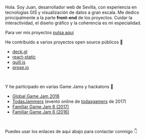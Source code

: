 Hola. Soy Juan, desarrollador web de Sevilla, con experiencia en tecnologias GIS y visualización de datos a gran escala. Me dedico principalmente a la parte **front-end** de los proyectos. Cuidar la interactividad, el diseño gráfico y la coherencia es mi especialidad.

Para ver mis proyectos [pulsa aqui](/projects)
<br />

He contribuido a varios proyectos open source p&uacute;blicos 🤝

* [deck.gl](https://github.com/visgl/deck.gl/pulls?q=is%3Apr+author%3Ajuandjaradeck)
* [react-static](https://www.npmjs.com/package/react-static-plugin-md)
* [quill.js](https://www.npmjs.com/package/quill-blot-formatter-mobile)
* [prose.io](https://github.com/prose/prose/pull/1129)
<br />

Y he participado en varias Game Jams y hackatons 👾

* [Global Game Jam 2018](https://github.com/juandjara/global-game-jam-2018)
* [TodasJammers](https://github.com/juandjara/todasjamers) (evento online de [todasgamers](https://todasgammers.com) de 2017)
* [Familiar Game Jam 8 (2017)](https://github.com/juandjara/familiargamejam8)
* [Familiar Game Jam 6 (2016)](https://github.com/juandjara/familiarGJ6)
<br />

Puedes usar los enlaces de aqu&iacute; abajo para contactar conmigo 👇

<Social icon="/icons/mastodon.svg" label="Mastodon" link="https://paquita.masto.host/@juandjara" />
<Social icon="/icons/twitter.svg" label="Twitter" link="https://twitter.com/_juandjara" />
<Social icon="/icons/github.svg" label="Github" link="https://github.com/juandjara" />
<Social icon="/icons/instagram.svg" label="Instagram" link="https://instagram.com/_juandjara" />
<Social icon="/icons/email.svg" label="Email" link="mailto:juanorigami@gmail.com" />
